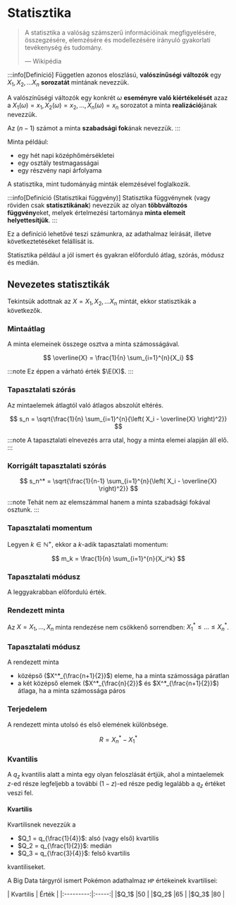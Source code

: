 # Statisztika

> A statisztika a valóság számszerű információinak megfigyelésére, összegzésére, elemzésére és modellezésére irányuló
> gyakorlati tevékenység és tudomány.
>
> — Wikipédia


:::info[Definíció]
Független azonos eloszlású, **valószínűségi változók** egy $X_1, X_2, \dots X_n$ **sorozatát** mintának nevezzük.

A valószínűségi változók egy konkrét $\omega$ **eseményre való kiértékelését** azaz a
$X_1(\omega) = x_1 , X_2(\omega) = x_2 , \dots, X_n(\omega) = x_n$ sorozatot a minta **realizáció**jának nevezzük.

Az $(n-1)$ számot a minta **szabadsági fok**ának nevezzük.
:::

Minta például:
- egy hét napi középhőmérsékletei
- egy osztály testmagasságai
- egy részvény napi árfolyama


A statisztika, mint tudományág minták elemzésével foglalkozik.

:::info[Definíció (Statisztikai függvény)]
Statisztika függvénynek (vagy röviden csak **statisztikának**) nevezzük az olyan **többváltozós függvény**eket, melyek
értelmezési tartománya **minta elemeit helyettesítjük**.
:::

Ez a definíció lehetővé teszi számunkra, az adathalmaz leírását, illetve következtetéséket felállísát is.

Statisztika például a jól ismert és gyakran előforduló átlag, szórás, módusz és medián.



## Nevezetes statisztikák

Tekintsük adottnak az $X = X_1, X_2, \dots X_n$ mintát, ekkor statisztikák a következők. 


### Mintaátlag
A minta elemeinek összege osztva a minta számosságával.

$$
\overline{X} = \frac{1}{n} \sum_{i=1}^{n}{X_i}
$$

:::note
Ez éppen a várható érték $\E(X)$.
:::


### Tapasztalati szórás

Az mintaelemek átlagtól való átlagos abszolút eltérés.

$$
s_n = \sqrt{\frac{1}{n} \sum_{i=1}^{n}{\left( X_i - \overline{X} \right)^2}}
$$

:::note
A tapasztalati elnevezés arra utal, hogy a minta elemei alapján áll elő.
:::


### Korrigált tapasztalati szórás

$$
s_n^* = \sqrt{\frac{1}{n-1} \sum_{i=1}^{n}{\left( X_i - \overline{X} \right)^2}}
$$

:::note
Tehát nem az elemszámmal hanem a minta szabadsági fokával osztunk.
:::


### Tapasztalati momentum

Legyen $k \in \mathbb{N}^+$, ekkor a $k$-adik tapasztalati momentum:

$$
m_k = \frac{1}{n} \sum_{i=1}^{n}{X_i^k}
$$


### Tapasztalati módusz

A leggyakrabban előfordulú érték.


### Rendezett minta

Az $X = X_1, \dots, X_n$ minta rendezése nem csökkenő sorrendben: $X_1^* \le \dots \le X_n^*$.


### Tapasztalati módusz

A rendezett minta
- középső ($X^*_{\frac{n+1}{2}}$) eleme, ha a minta számossága páratlan
- a két középső elemek ($X^*_{\frac{n}{2}}$ és $X^*_{\frac{n+1}{2}}$) átlaga, ha a minta számossága páros

### Terjedelem

A rendezett minta utolsó és első elemének különbsége.

$$
R = X_n^* - X_1^*
$$


### Kvantilis

A $q_z$ kvantilis alatt a minta egy olyan feloszlását értjük, ahol a mintaelemek $z$-ed része legfeljebb a további
$(1-z)$-ed része pedig legalább a $q_z$ értéket veszi fel.

#### Kvartilis

Kvartilisnek nevezzük a
- $Q_1 = q_{\frac{1}{4}}$: alsó (vagy első) kvartilis
- $Q_2 = q_{\frac{1}{2}}$: medián
- $Q_3 = q_{\frac{3}{4}}$: felső kvartilis

kvantiliseket.

A Big Data tárgyról ismert Pokémon adathalmaz `HP` értékeinek kvartilisei:

<div className='show-table'>
    | Kvartilis | Érték |
    |:---------:|:-----:|
    |$Q_1$      |50     |
    |$Q_2$      |65     |
    |$Q_3$      |80     |
</div>
